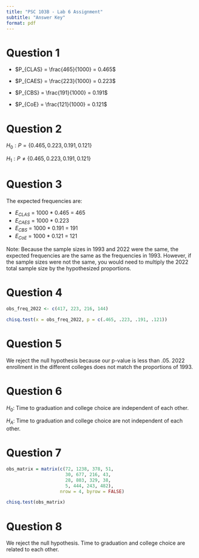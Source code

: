 ```yaml
---
title: "PSC 103B - Lab 6 Assignment"
subtitle: "Answer Key"
format: pdf
---
```


# Question 1

- $P_{CLAS} = \frac{465}{1000} = 0.465$

- $P_{CAES} = \frac{223}{1000} = 0.223$

- $P_{CBS} = \frac{191}{1000} = 0.191$

- $P_{CoE} = \frac{121}{1000} = 0.121$



# Question 2

$H_0: P = \{0.465,0.223,0.191,0.121\}$

$H_1: P \neq \{0.465,0.223,0.191,0.121\}$

# Question 3

The expected frequencies are:

- $E_{CLAS}$ = 1000 * 0.465 = 465
- $E_{CAES}$ = 1000 * 0.223
- $E_{CBS}$ = 1000 * 0.191 = 191
- $E_{CoE}$ = 1000 * 0.121 = 121

Note: Because the sample sizes in 1993 and 2022 were the same, the expected frequencies are the same as the frequencies in 1993. However, if the sample sizes were not the same, you would need to multiply the 2022 total sample size by the hypothesized proportions. 

# Question 4

```r
obs_freq_2022 <- c(417, 223, 216, 144)

chisq.test(x = obs_freq_2022, p = c(.465, .223, .191, .121))

```
# Question 5

We reject the null hypothesis because our p-value is less than .05. 2022 enrollment in the different colleges does not match the proportions of 1993. 

# Question 6

$H_0$: Time to graduation and college choice are independent of each other.

$H_A$: Time to graduation and college choice are not independent of each other.

# Question 7

```r
obs_matrix = matrix(c(72, 1238, 378, 51,
                      30, 677, 216, 43,
                      28, 803, 329, 38,
                      5, 444, 243, 482),
                    nrow = 4, byrow = FALSE)

chisq.test(obs_matrix)

```
# Question 8

We reject the null hypothesis. Time to graduation and college choice are related to each other.
